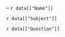 \clearpage

\matuhead

\matusession{`r params$session`}

\large\textbf{Candidat·e `r data[["ID"]]`} -- `r data[["Name"]]`\vspace{.5cm}

\large\textbf{Thème:} `r data[["Subject"]]`\vspace{.5cm}

`r data[["Question"]]`
